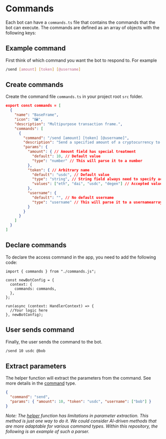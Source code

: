 # Commands

Each bot can have a `commands.ts` file that contains the commands that the bot can execute. The commands are defined as an array of objects with the following keys:

## Example command

First think of which command you want the bot to respond to. For example

```bash [cmd]
/send [amount] [token] [@username]
```

## Create commands

Create the command file `commands.ts` in your project root `src` folder.

```json [src/commands.ts]
export const commands = [
  {
    "name": "BaseFrame",
    "icon": "🖼️",
    "description": "Multipurpose transaction frame.",
    "commands": [
      {
        "command": "/send [amount] [token] [@username]",
        "description": "Send a specified amount of a cryptocurrency to a destination address.",
        "params": {
          "amount": { // Amount field has special treatment
            "default": 10, // Default value
            "type": "number" // This will parse it to a number
          },
          "token": { // Arbitrary name
            "default": "usdc", // Default value
            "type": "string", // String field always need to specify accepted values
            "values": ["eth", "dai", "usdc", "degen"] // Accepted values
          },
          "username": {
            "default": "", // No default username
            "type": "username" // This will parse it to a usernamearray
          }
        }
      }
    ]
  }
]
```

## Declare commands

To declare the access command in the app, you need to add the following code:

```tsx
import { commands } from "./commands.js";

const newBotConfig = {
  context: {
    commands: commands,
  },
};

run(async (context: HandlerContext) => {
  //Your logic here
}, newBotConfig);
```

## User sends command

Finally, the user sends the command to the bot.

```bash [cmd]
/send 10 usdc @bob
```

## Extract parameters

The helper function will extract the parameters from the command. See more details in the [command](/concepts/content-types/command) type.

```json [params]
{
  "command": "send",
  "params": { "amount": 10, "token": "usdc", "username": ["bob"] }
}
```

_Note: The [helper](https://github.com/xmtp-labs/botkit/blob/main/packages/botkit/src/lib/helper.ts) function has limitations in parameter extraction. This method is just one way to do it. We could consider AI-driven methods that are more adaptable for various command types. Within this repository, the following is an example of such a parser._
